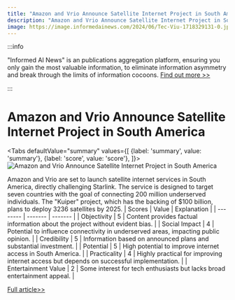 ```yaml
---
title: "Amazon and Vrio Announce Satellite Internet Project in South America"
description: "Amazon and Vrio Announce Satellite Internet Project in South America"
image: https://image.informedainews.com/2024/06/Tec-Viu-1718329131-0.jpg
---
```



:::info

"Informed AI News" is an publications aggregation platform, ensuring you only gain the most valuable information, to eliminate information asymmetry and break through the limits of information cocoons.  [Find out more >>](/)

:::

# Amazon and Vrio Announce Satellite Internet Project in South America


<Tabs
	defaultValue="summary"
	values={[
	{label: 'summary', value: 'summary'},
	{label: 'score', value: 'score'},
]}>
<TabItem value="summary">
<img
  src="https://image.informedainews.com/2024/06/Tec-Viu-1718329131-0.jpg"
  alt="Amazon and Vrio Announce Satellite Internet Project in South America"
/>



Amazon and Vrio are set to launch satellite internet services in South America, directly challenging Starlink. The service is designed to target seven countries with the goal of connecting 200 million underserved individuals. The "Kuiper" project, which has the backing of $100 billion, plans to deploy 3236 satellites by 2025.
</TabItem>
<TabItem value="score">
	| Scores     | Value   | Explanation |
	| -------- | ------- | ------- |
	| Objectivity  | 5    | Content provides factual information about the project without evident bias.    |
	| Social Impact | 4     | Potential to influence connectivity in underserved areas, impacting public opinion.    |
	| Credibility    | 5    | Information based on announced plans and substantial investment.    |
	| Potential    | 5    | High potential to improve internet access in South America.    |
	| Practicality    | 4    | Highly practical for improving internet access but depends on successful implementation.    |
	| Entertainment Value    | 2    | Some interest for tech enthusiasts but lacks broad entertainment appeal.    |
</TabItem>
</Tabs>

[Full article>>](https://www.cnbeta.com.tw/articles/tech/1434648.htm)
